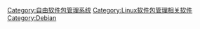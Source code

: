 {{Commons cat|Dpkg}}
{{Cat more|dpkg}}

[[Category:自由软件包管理系统|Category:自由软件包管理系统]]
[[Category:Linux软件包管理相关软件|Category:Linux软件包管理相关软件]]
[[Category:Debian|Category:Debian]]